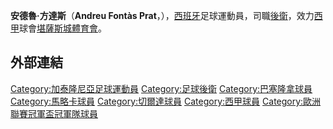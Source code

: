 {{NoteTA
|G1=laliga
|G2=football
|G3=MLS
|T=zh-hans:安德鲁·丰塔斯;zh-hk:安德魯·方達斯;zh-tw:安德魯·豐塔斯;
|1=zh-hans:丰塔斯;zh-hk:方達斯;zh-tw:豐塔斯;
}}
{{Infobox football biography
| playername = 安德鲁·丰塔斯<br />Andreu Fontàs
| image = Andreu Fontàs 2015 (cropped).JPG
| image_size = 200
| fullname = Andreu Fontàs Prat
| dateofbirth = {{birth date and age|1989|11|14|df=y}}
| cityofbirth = [[巴尼奥莱斯|巴尼奥莱斯]]
| countryofbirth = 西班牙
| height = {{height|m=1.85}}
| position = [[中后卫|中后卫]]
| currentclub = [[堪薩斯城體育會|堪薩斯城體育會]]
| clubnumber = 3
| youthyears1 = 1995–2006 | youthclubs1 = [[CD_Banyoles|Banyoles]]
| youthyears2 = 2006–2007 | youthclubs2 = [[赫罗纳足球俱乐部|赫罗纳]]
| youthyears3 = 2007–2008 | youthclubs3 = [[巴塞罗那足球俱乐部|巴塞罗那]]
| years1 = 2008–2011 | clubs1 = [[巴塞隆拿足球會B隊|巴塞隆拿B隊]] | caps1 = 72 | goals1 = 2
| years2 = 2009–2013 | clubs2 = [[巴塞罗那足球俱乐部|巴塞罗那]] | caps2 = 8 | goals2 = 0
| years3 = 2012–2013 | clubs3 = → [[皇家馬略卡體育會|馬略卡]] | caps3 = 9 | goals3 = 0
| years5 = 2013–2018 | clubs5 = [[皇家維戈塞爾塔俱樂部|塞爾塔]]| caps5 = 105 | goals5 = 2
| years6 = 2018– | clubs6 = [[堪薩斯城體育會|堪薩斯城體育會]] | caps6 = 18 | goals6 = 1
| totalcaps = | totalgoals = 
| nationalyears1 = 2008 | nationalteam1 = [[西班牙19歲以下國家足球隊|西班牙U19]] | nationalcaps1 = 2 | nationalgoals1 = 0
| nationalyears2 = 2009 | nationalteam2 = [[西班牙20歲以下國家足球隊|西班牙U20]] | nationalcaps2 = 9 | nationalgoals2 = 0
| nationalyears3 = 2010–2011 | nationalteam3 = [[西班牙21歲以下國家足球隊|西班牙U21]] | nationalcaps3 = 3 | nationalgoals3 = 0
| nationalyears4 = 2010– | nationalteam4 = [[加泰罗尼亚联队|加泰罗尼亚]] | nationalcaps4 = 4 | nationalgoals4 = 0
| pcupdate = 2012年10月16日
| ntupdate = 2012年6月2日
}}
'''安德魯·方達斯'''（'''Andreu Fontàs Prat'''，{{bd|1989年|11月14日||catIdx=Fontas, Andeu}}），[[西班牙|西班牙]]足球運動員，司職[[後衛|後衛]]，效力[[西甲|西甲]]球會[[堪薩斯城體育會|堪薩斯城體育會]]。

==外部連結==

{{DEFAULTSORT:Fontas, Andreu}}
[[Category:加泰隆尼亞足球運動員|Category:加泰隆尼亞足球運動員]]
[[Category:足球後衛|Category:足球後衛]]
[[Category:巴塞隆拿球員|Category:巴塞隆拿球員]]
[[Category:馬略卡球員|Category:馬略卡球員]]
[[Category:切爾達球員|Category:切爾達球員]]
[[Category:西甲球員|Category:西甲球員]]
[[Category:歐洲聯賽冠軍盃冠軍隊球員|Category:歐洲聯賽冠軍盃冠軍隊球員]]